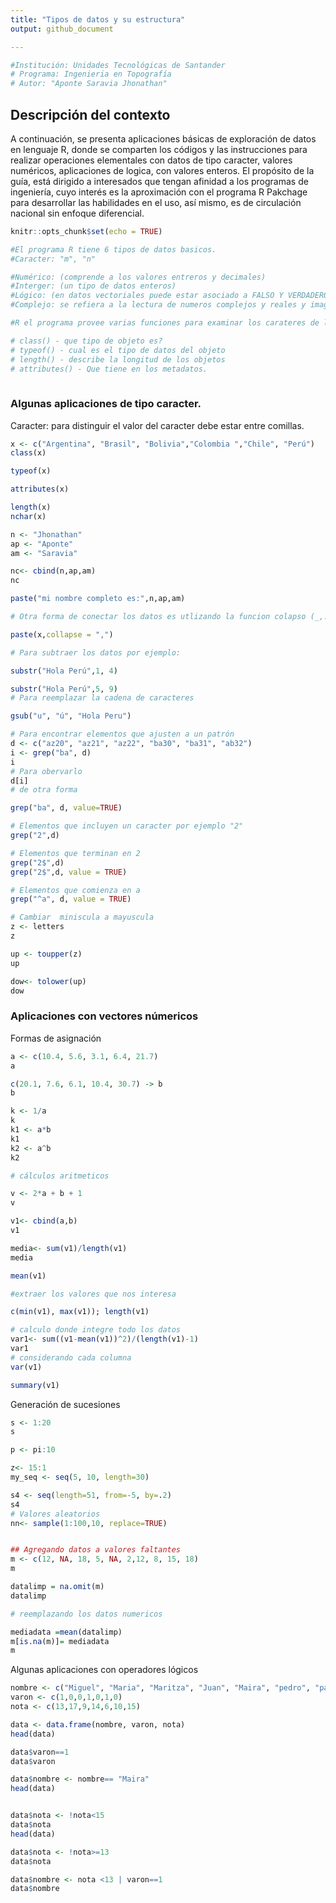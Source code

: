 ---
title: "Tipos de datos y su estructura"
output: github_document

---
```{r}
#Institución: Unidades Tecnológicas de Santander
# Programa: Ingenieria en Topografía
# Autor: "Aponte Saravia Jhonathan"
```

## Descripción del contexto

A continuación, se presenta aplicaciones básicas de exploración de datos en lenguaje R, donde se comparten los códigos y las instrucciones para realizar operaciones elementales con datos de tipo caracter,  valores numéricos, aplicaciones de logica, con valores enteros.  El propósito de la guía, está dirigido a interesados que tengan afinidad a los programas de ingeniería, cuyo interés es la aproximación con el programa R Pakchage para desarrollar las habilidades en el uso, así mismo, es de circulación nacional sin enfoque diferencial.


```{r setup, include=FALSE}
knitr::opts_chunk$set(echo = TRUE)
```
```{r}
#El programa R tiene 6 tipos de datos basicos.
#Caracter: "m", "n"

#Numérico: (comprende a los valores entreros y decimales)
#Interger: (un tipo de datos enteros)
#Lógico: (en datos vectoriales puede estar asociado a FALSO Y VERDADERO)
#Complejo: se refiera a la lectura de numeros complejos y reales y imaginarios. 

#R el programa provee varias funciones para examinar los carateres de los objetos. 

# class() - que tipo de objeto es?
# typeof() - cual es el tipo de datos del objeto
# length() - describe la longitud de los objetos 
# attributes() - Que tiene en los metadatos.
  

```

### Algunas aplicaciones de tipo caracter.
Caracter: para distinguir el valor del caracter debe estar entre comillas.

```{r}
x <- c("Argentina", "Brasil", "Bolivia","Colombia ","Chile", "Perú")
class(x)

typeof(x)

attributes(x)

length(x)
nchar(x)

n <- "Jhonathan"
ap <- "Aponte"
am <- "Saravia"

nc<- cbind(n,ap,am)
nc

paste("mi nombre completo es:",n,ap,am)

# Otra forma de conectar los datos es utlizando la funcion colapso (_,.- etc)

paste(x,collapse = ",")

# Para subtraer los datos por ejemplo: 

substr("Hola Perú",1, 4)

substr("Hola Perú",5, 9)
# Para reemplazar la cadena de caracteres

gsub("u", "ú", "Hola Peru")

# Para encontrar elementos que ajusten a un patrón 
d <- c("az20", "az21", "az22", "ba30", "ba31", "ab32")
i <- grep("ba", d)
i
# Para obervarlo
d[i]
# de otra forma

grep("ba", d, value=TRUE)

# Elementos que incluyen un caracter por ejemplo "2"
grep("2",d)

# Elementos que terminan en 2
grep("2$",d)
grep("2$",d, value = TRUE)

# Elementos que comienza en a 
grep("^a", d, value = TRUE)

# Cambiar  miniscula a mayuscula 
z <- letters
z

up <- toupper(z)
up

dow<- tolower(up)
dow

```
### Aplicaciones con vectores númericos
Formas de asignación 

```{r}
a <- c(10.4, 5.6, 3.1, 6.4, 21.7)
a

c(20.1, 7.6, 6.1, 10.4, 30.7) -> b
b

k <- 1/a
k
k1 <- a*b
k1
k2 <- a^b
k2

# cálculos aritmeticos

v <- 2*a + b + 1
v

v1<- cbind(a,b)
v1

media<- sum(v1)/length(v1)
media

mean(v1)

#extraer los valores que nos interesa

c(min(v1), max(v1)); length(v1)

# calculo donde integre todo los datos
var1<- sum((v1-mean(v1))^2)/(length(v1)-1)
var1
# considerando cada columna
var(v1)

summary(v1)

```
Generación de sucesiones
```{r}


s <- 1:20
s

p <- pi:10

z<- 15:1
my_seq <- seq(5, 10, length=30)

s4 <- seq(length=51, from=-5, by=.2)
s4
# Valores aleatorios 
nn<- sample(1:100,10, replace=TRUE)


## Agregando datos a valores faltantes 
m <- c(12, NA, 18, 5, NA, 2,12, 8, 15, 18)
m

datalimp = na.omit(m)
datalimp

# reemplazando los datos numericos

mediadata =mean(datalimp)
m[is.na(m)]= mediadata
m
```
Algunas aplicaciones con operadores lógicos 
```{r}

nombre <- c("Miguel", "Maria", "Maritza", "Juan", "Maira", "pedro", "patricia")
varon <- c(1,0,0,1,0,1,0)
nota <- c(13,17,9,14,6,10,15)

data <- data.frame(nombre, varon, nota)
head(data)

data$varon==1
data$varon

data$nombre <- nombre== "Maira"
head(data)


data$nota <- !nota<15
data$nota
head(data)

data$nota <- !nota>=13
data$nota

data$nombre <- nota <13 | varon==1
data$nombre
```


